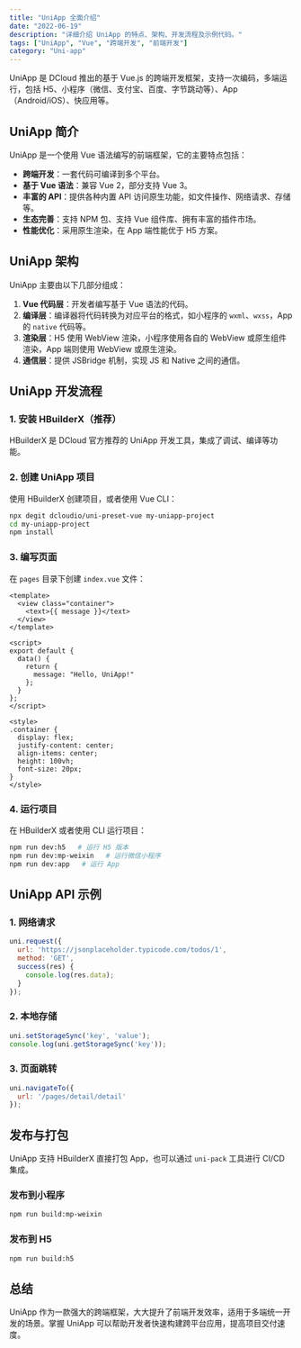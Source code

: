 ```yaml
---
title: "UniApp 全面介绍"
date: "2022-06-19"
description: "详细介绍 UniApp 的特点、架构、开发流程及示例代码。"
tags: ["UniApp", "Vue", "跨端开发", "前端开发"]
category: "Uni-app"
---
```


UniApp 是 DCloud 推出的基于 Vue.js 的跨端开发框架，支持一次编码，多端运行，包括 H5、小程序（微信、支付宝、百度、字节跳动等）、App（Android/iOS）、快应用等。

## UniApp 简介

UniApp 是一个使用 Vue 语法编写的前端框架，它的主要特点包括：

- **跨端开发**：一套代码可编译到多个平台。
- **基于 Vue 语法**：兼容 Vue 2，部分支持 Vue 3。
- **丰富的 API**：提供各种内置 API 访问原生功能，如文件操作、网络请求、存储等。
- **生态完善**：支持 NPM 包、支持 Vue 组件库、拥有丰富的插件市场。
- **性能优化**：采用原生渲染，在 App 端性能优于 H5 方案。

## UniApp 架构

UniApp 主要由以下几部分组成：

1. **Vue 代码层**：开发者编写基于 Vue 语法的代码。
2. **编译层**：编译器将代码转换为对应平台的格式，如小程序的 `wxml`、`wxss`，App 的 `native` 代码等。
3. **渲染层**：H5 使用 WebView 渲染，小程序使用各自的 WebView 或原生组件渲染，App 端则使用 WebView 或原生渲染。
4. **通信层**：提供 JSBridge 机制，实现 JS 和 Native 之间的通信。

## UniApp 开发流程

### 1. 安装 HBuilderX（推荐）

HBuilderX 是 DCloud 官方推荐的 UniApp 开发工具，集成了调试、编译等功能。

### 2. 创建 UniApp 项目

使用 HBuilderX 创建项目，或者使用 Vue CLI：

```bash
npx degit dcloudio/uni-preset-vue my-uniapp-project
cd my-uniapp-project
npm install
```

### 3. 编写页面

在 `pages` 目录下创建 `index.vue` 文件：

```vue
<template>
  <view class="container">
    <text>{{ message }}</text>
  </view>
</template>

<script>
export default {
  data() {
    return {
      message: "Hello, UniApp!"
    };
  }
};
</script>

<style>
.container {
  display: flex;
  justify-content: center;
  align-items: center;
  height: 100vh;
  font-size: 20px;
}
</style>
```

### 4. 运行项目

在 HBuilderX 或者使用 CLI 运行项目：

```bash
npm run dev:h5   # 运行 H5 版本
npm run dev:mp-weixin   # 运行微信小程序
npm run dev:app   # 运行 App
```

## UniApp API 示例

### 1. 网络请求

```js
uni.request({
  url: 'https://jsonplaceholder.typicode.com/todos/1',
  method: 'GET',
  success(res) {
    console.log(res.data);
  }
});
```

### 2. 本地存储

```js
uni.setStorageSync('key', 'value');
console.log(uni.getStorageSync('key'));
```

### 3. 页面跳转

```js
uni.navigateTo({
  url: '/pages/detail/detail'
});
```

## 发布与打包

UniApp 支持 HBuilderX 直接打包 App，也可以通过 `uni-pack` 工具进行 CI/CD 集成。

### 发布到小程序

```bash
npm run build:mp-weixin
```

### 发布到 H5

```bash
npm run build:h5
```

## 总结

UniApp 作为一款强大的跨端框架，大大提升了前端开发效率，适用于多端统一开发的场景。掌握 UniApp 可以帮助开发者快速构建跨平台应用，提高项目交付速度。
